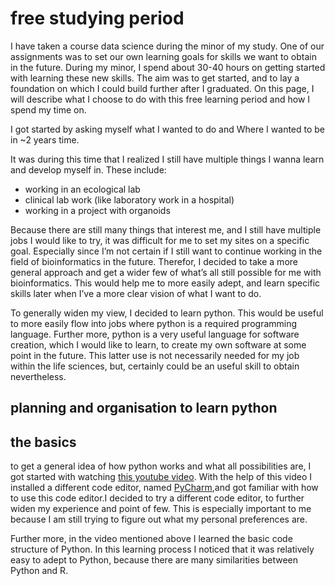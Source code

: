 # free studying period

I have taken a course data science during the minor of my study. One of our assignments was to set our own learning goals for skills we want to obtain in the future. During my minor, I spend about 30-40 hours on getting started with learning these new skills. The aim was to get started, and to lay a foundation on which I could build further after I graduated.  On this page, I will describe what I choose to do with this free learning period and how I spend my time on. 

I got started by asking myself what I wanted to do and Where I wanted to be in ~2 years time. 

It was during this time that I realized I still have multiple things I wanna learn and develop myself in. These include:

- working in an ecological lab 
- clinical lab work (like laboratory work in a hospital)
- working in a project with organoids

Because there are still many things that interest me, and I still have multiple jobs I would like to try, it was difficult for me to set my sites on a specific goal. Especially since I'm not certain if I still want to continue working in the field of bioinformatics in the future. Therefor, I decided to take a more general approach and get a wider few of what's all still possible for me  with bioinformatics. This would help me to more easily adept, and learn specific skills later when I've a more clear vision of what I want to do. 

To generally widen my view, I decided to learn python. This would be useful to more easily flow into jobs where python is a required programming language. Further more, python is a very useful language for software creation, which I would like to learn, to create my own software at some point in the future. This latter use is not necessarily needed for my job within the life sciences, but, certainly could be an useful skill to obtain nevertheless. 

## planning and organisation to learn python 

## the basics 

to get a general idea of how python works and what all possibilities are, I got started with watching [this youtube video](https://www.youtube.com/watch?v=kqtD5dpn9C8). With the help of this video I installed a different code editor, named [PyCharm](https://www.jetbrains.com/pycharm/download/?source=google&medium=cpc&campaign=14124132615&term=pycharm&gclid=Cj0KCQjworiXBhDJARIsAMuzAuyFYmcw1j7wk22Vc3ccWgCg3uEsjcXW6GtrGBkBHeJpcqd89tuKHOsaAjQpEALw_wcB#section=windows),and got familiar with how to use this code editor.I decided to try a different code editor, to further widen my experience and point of few. This is especially important to me because I am still trying to figure out what my personal preferences are. 

Further more, in the video mentioned above I learned the basic code structure of Python. In this learning process I noticed that it was relatively easy to adept to Python, because there are many similarities between Python and R. 